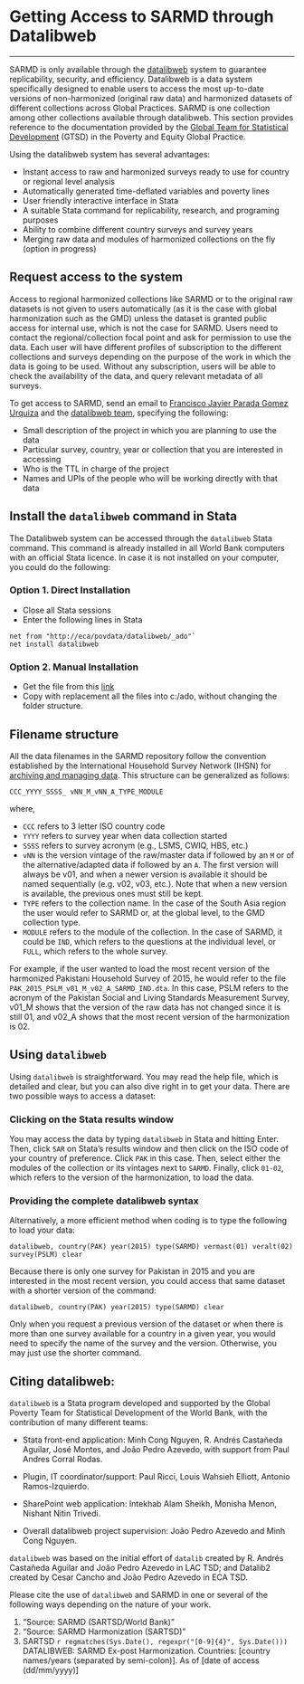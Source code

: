 # Getting Access to SARMD through Datalibweb
***

SARMD is only available through the [datalibweb](http://globalpractices.worldbank.org/teamsites/Poverty/GPDP/SitePages/datalibweb.aspx) system to guarantee replicability, security, and efficiency. Datalibweb is a data system specifically designed to enable users to access the most up-to-date versions of non-harmonized (original raw data) and harmonized datasets of different collections across Global Practices. SARMD is one collection among other collections available through datalibweb. This section provides reference to the documentation provided by the [Global Team for Statistical Development](http://globalpractices.worldbank.org/teamsites/Poverty/GPDP/SitePages/Main.aspx) (GTSD) in the Poverty and Equity Global Practice. 

Using the datalibweb system has several advantages:

* Instant access to raw and harmonized surveys ready to use for country or regional level analysis
* Automatically generated time-deflated variables and poverty lines
* User friendly interactive interface  in Stata
* A suitable Stata command for replicability, research, and programing purposes
* Ability to combine different country surveys and survey years
* Merging raw data and modules of harmonized collections on the fly (option in progress)


## Request access to the system
Access to regional harmonized collections like SARMD or to the original raw datasets is not given to users automatically (as it is the case with global harmonization such as the GMD) unless the dataset is granted public access for internal use, which is not the case for SARMD. Users need to contact the regional/collection focal point and ask for permission to use the data. Each user will have different profiles of subscription to the different collections and surveys depending on the purpose of the work in which the data is going to be used.  Without any subscription, users will be able to check the availability of the data, and query relevant metadata of all surveys. 

To get access to SARMD, send an email to  [Francisco Javier Parada Gomez Urquiza](mailto:fparadagomezurqu@worldbank.org) and the [datalibweb team](mailto:datalibweb@worldbank.org), specifying the following:

* Small description of the project in which you are planning to use the data 
* Particular survey, country, year or collection that you are interested in accessing
* Who is the TTL in charge of the project
* Names and UPIs of the people who will be working directly with that data

## Install the `datalibweb` command in Stata

The Datalibweb system can be accessed through the `datalibweb` Stata command. This command is already installed in all World Bank computers with an official Stata licence. In case it is not installed on your computer, you could do the following:

### Option 1. Direct Installation {-}
* Close all Stata sessions
* Enter the following lines in Stata 
```
net from "http://eca/povdata/datalibweb/_ado"`
net install datalibweb
```

### Option 2. Manual Installation {-}
* Get the file from this [link](http://eca/povdata/datalibweb/_ado/datalibweb.zip)
* Copy with replacement all the files into c:/ado, without changing the folder structure.

## Filename structure
All the data filenames in the SARMD repository follow the convention established by the International Household Survey Network (IHSN) for [archiving and managing data](http://www.ihsn.org/archiving). This structure can be generalized as follows:

```
CCC_YYYY_SSSS_ vNN_M_vNN_A_TYPE_MODULE
```
where, 

* `CCC`  refers to 3 letter ISO country code
* `YYYY` refers to survey year when data collection started
* `SSSS` refers to survey acronym (e.g., LSMS, CWIQ, HBS, etc.)
* `vNN`  is the version vintage of the raw/master data if followed by an `M` or of the alternative/adapted data if followed by an `A`. The first version will always be v01, and when a newer version is available it should be named sequentially (e.g. v02, v03, etc.). Note that when a new version is available, the previous ones must still be kept.
* `TYPE` refers to the collection name. In the case of the South Asia region the user would refer to SARMD or, at the global level, to the GMD collection type. 
* `MODULE` refers to the module of the collection. In the case of SARMD, it could be `IND`, which refers to the questions at the individual level, or `FULL`, which refers to the whole survey. 

For example, if the user wanted to load the most recent version of the harmonized Pakistani Household Survey of 2015, he would refer to the file `PAK_2015_PSLM_v01_M_v02_A_SARMD_IND.dta`. In this case, PSLM refers to the acronym of the Pakistan Social and Living Standards Measurement Survey, v01_M shows that the version of the raw data has not changed since it is still 01, and v02_A shows that the most recent version of the harmonization is 02. 


## Using `datalibweb`
Using `datalibweb` is straightforward. You may read the help file, which is detailed and clear, but you can also dive right in to get your data. There are two possible ways to access a dataset:


### Clicking on the Stata results window  {-}
You may  access the data by typing `datalibweb` in Stata and hitting Enter. Then, click `SAR` on Stata's results window and then click on the ISO code of your country of preference. Click `PAK` in this case. Then, select either the modules of the collection or its vintages next to `SARMD`. Finally, click `01-02`, which refers to the version of the harmonization, to load the data. 

### Providing the complete datalibweb syntax  {-}
Alternatively, a more efficient method when coding is to type the following to load your data:

`datalibweb, country(PAK) year(2015) type(SARMD) vermast(01) veralt(02) survey(PSLM) clear`

Because there is only one survey for Pakistan in 2015 and you are interested in the most recent version, you could access that same dataset with a shorter version of the command: 

`datalibweb, country(PAK) year(2015) type(SARMD) clear`

Only when you request a previous version of the dataset or when there is more than one survey available for a country in a given year, you would need to specify the name of the survey and the version. Otherwise, you may just use the shorter command. 


## Citing datalibweb:

`datalibweb` is a Stata program developed and supported by the Global Poverty Team for Statistical Development of the World Bank, with the contribution of many different teams: 

* Stata front-end application: Minh Cong Nguyen, R. Andrés Castañeda Aguilar, José Montes, and João Pedro Azevedo, with support from Paul Andres Corral Rodas.

* Plugin, IT coordinator/support: Paul Ricci, Louis Wahsieh Elliott, Antonio Ramos-Izquierdo.

* SharePoint web application: Intekhab Alam Sheikh, Monisha Menon, Nishant Nitin Trivedi.

* Overall datalibweb project supervision: João Pedro Azevedo and Minh Cong Nguyen. 

`datalibweb` was based on the initial effort of `datalib` created by R. Andrés Castañeda Aguilar and João Pedro Azevedo in LAC TSD; and Datalib2 created by Cesar Cancho and João Pedro Azevedo in ECA TSD.

Please cite the use of `datalibweb` and SARMD in one or several of the following ways depending on the nature of your work. 

1. "Source: SARMD (SARTSD/World Bank)"
2. "Source: SARMD Harmonization (SARTSD)"
3. SARTSD `r regmatches(Sys.Date(), regexpr("[0-9]{4}", Sys.Date()))` DATALIBWEB: SARMD Ex-post Harmonization. Countries: [country names/years (separated by semi-colon)]. As of [date of access (dd/mm/yyyy)]

